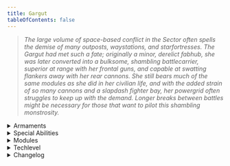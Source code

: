 ```yaml
---
title: Gargut
tableOfContents: false
---
```


> *The large volume of space-based conflict in the Sector often spells the demise of many outposts, waystations, and starfortresses. The Gargut had met such a fate; originally a minor, derelict fabhub, she was later converted into a bulksome, shambling battlecarrier, superior at range with her frontal guns, and capable at swatting flankers away with her rear cannons. She still bears much of the same modules as she did in her civilian life, and with the added strain of so many cannons and a slapdash fighter bay, her powergrid often struggles to keep up with the demand. Longer breaks between battles might be necessary for those that want to pilot this shambling monstrosity.*

<details>
<summary>Armaments</summary>
* Hardpoints 
    * 3x Type-99 Artillery (Starboard and Portside, front-facing) 
* Turrets 
    * 4x 90mm heavy auto-mortars 
    * 2x 'Pilum' long-distance smartbombs [Heatseeking] 
    * 8x 'Gran Sudaruska' point defense turrets 
    * 4x 60mm 'Needler' heavy precision autogun
</details>

<details>
<summary>Special Abilities</summary>
* **Faulty Microforge**: Able to print damaged NCWL ultralight strikeshuttles. 
* **Refinery Bay**: Has an onboard refinery and manufacturing module.
</details>

<details>
<summary>Modules</summary>
* Module A: Fire Artillery [Starboard] 
* Module B: Fire Artillery [Portside] 
* Module C: Toggle Artillery Safeties 
* Module D: Arm Turrets 
* Module E: Disarm Turrets
</details>

<details>
<summary>Techlevel</summary>
> <TechLevel tech='Lowtech' />
</details>

<details>
<summary>Changelog</summary>
None.
</details>